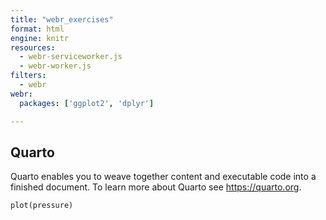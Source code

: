 ```yaml
---
title: "webr_exercises"
format: html
engine: knitr
resources:
  - webr-serviceworker.js
  - webr-worker.js
filters: 
  - webr
webr:
  packages: ['ggplot2', 'dplyr']

---
```


## Quarto

Quarto enables you to weave together content and executable code into a finished document. To learn more about Quarto see <https://quarto.org>.

```webr-r
plot(pressure)
```
